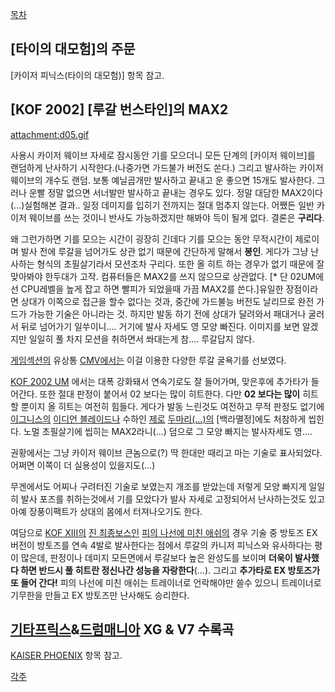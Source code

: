 {{{+1 Kaizer Phoenix}}}

[[목차]]

== [타이의 대모험]의 주문 ==
[카이저 피닉스(타이의 대모험)] 항목 참고.

== [KOF 2002] [루갈 번스타인]의 MAX2 ==

attachment:d05.gif

사용시 카이저 웨이브 자세로 잠시동안 기를 모으더니 모든 단계의 [카이저 웨이브]를 랜덤하게 난사하기 시작한다.(나중가면 가드불가 버전도 쏜다.) 그리고 발사하는 카이저 웨이브의 개수도 랜덤. 보통 예닐곱개만 발사하고 끝내고 운 좋으면 15개도 발사한다. 그러나 운빨 정말 없으면 서너발만 발사하고 끝내는 경우도 있다. 정말 대담한 MAX2이다(...)실험해본 결과.. 일정 데미지를 입히기 전까지는 절대 멈추지 않는다.  어쨌든 일반 카이저 웨이브를 쓰는 것이니 반사도 가능하겠지만 해봐야 득이 될게 없다. 결론은 '''구리다'''.

왜 그런가하면 기를 모으는 시간이 굉장히 긴데다 기를 모으는 동안 무적시간이 제로이며 발사 전에 루갈을 넘어가도 상관 없기 때문에 간단하게 말해서 '''봉인'''. 게다가 그냥 난사하는 형식의 초필살기라서 모션조차 구리다. 또한 올 히트 하는 경우가 없기 때문에 잘 맞아봐야 한두대가 고작. 컴퓨터들은 MAX2를 쓰지 않으므로 상관없다. [* 단 02UM에선 CPU레벨을 높게 잡고 하면 빨피가 되었을때 가끔 MAX2를 쓴다.]유일한 장점이라면 상대가 이쪽으로 접근을 할수 없다는 것과, 중간에 가드불능 버전도 날리므로 완전 가드가 가능한 기술은 아니라는 것. 하지만 발동 하기 전에 상대가 달려와서 패대거나 굴러서 뒤로 넘어가기 일쑤이니.... 거기에 발사 자세도 영 모양 빠진다. 이미지를 보면 알겠지만 일일히 풀 차지 모션을 취하면서 쏴대는게 참.... 루갈답지 않다.

[[게임섹션]]의 유상통 [[CMV]]에서는 이걸 이용한 다양한 루갈 굴욕기를 선보였다.

[[KOF 2002 UM]] 에서는 대폭 강화돼서 연속기로도 잘 들어가며, 맞은후에 추가타가 들어간다. 또한 절대 판정이 붙어서 02 보다는 많이 히트한다. 다만 '''02 보다는 많이''' 히트할 뿐이지 올 히트는 여전히 힘들다. 게다가 발동 느린것도 여전하고 무적 판정도 없기에 [[이그니스(KOF)|이그니스]]의 [[이디언 블레이드]]나 수하인 [[클론 제로|제로]] [[오리지널 제로|두마리(...)]]의 [백라멸정]에도 처참하게 씹힌다. 노멀 초필살기에 씹히는 MAX2라니(...) 덤으로 그 모양 빠지는 발사자세도 영....

권황에서는 그냥 카이저 웨이브 큰놈으로(?) 딱 한대만 때리고 마는 기술로 표사되었다. 어쩌면 이쪽이 더 실용성이 있을지도(...) 

무겐에서도 어찌나 구려터진 기술로 보였는지 개조를 받았는데 저렇게 모양 빠지게 일일히 발사 포즈를 취하는것에서 기를 모았다가 발사 자세로 고정되어서 난사하는것도 있고 아예 장풍이팩트가 상대의 몸에서 터져나오기도 한다.

여담으로 [[KOF XIII]]의 [[진 최종보스]]인 [[피의 나선에 미친 애쉬]]의 경우 기술 중 방토즈 EX 버전이 방토즈를 연속 4발로 발사한다는 점에서 루갈의 카니저 피닉스와 유사하다는 평이 많은데, 판정이나 데미지 모든면에서 루갈보다 높은 완성도를 보이며 '''더욱이 발사했다 하면 반드시 풀 히트란 정신나간 성능을 자랑한다'''(…). 그리고 '''추가타로 EX 방토즈가 또 들어 간다!''' 피의 나선에 미친 애쉬는 트레이너로 언락해야만 쓸수 있으니 트레이너로 기무한을 만들고 EX 방토즈만 난사해도 승리한다.

== [[기타프릭스]]&[[드럼매니아]] XG & V7 수록곡 ==
[[KAISER PHOENIX]] 항목 참고.

[[각주]]
